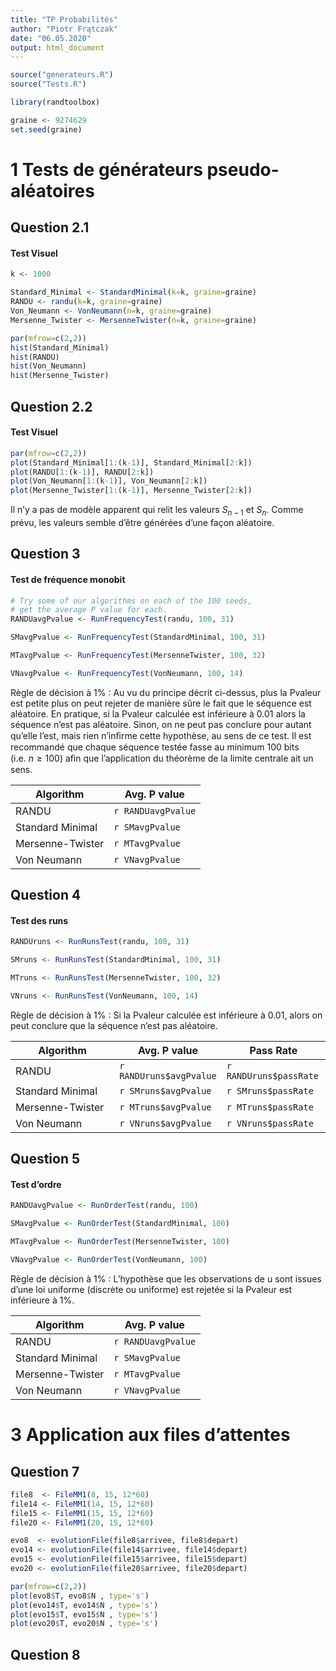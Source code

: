 ```yaml
---
title: "TP Probabilités"
author: "Piotr Frątczak"
date: "06.05.2020"
output: html_document
---
```


```r

source("generateurs.R")
source("Tests.R")

library(randtoolbox)

graine <- 9274629
set.seed(graine)
```

# 1 Tests de générateurs pseudo-aléatoires


## Question 2.1
#### Test Visuel

```r
k <- 1000

Standard_Minimal <- StandardMinimal(k=k, graine=graine)
RANDU <- randu(k=k, graine=graine)
Von_Neumann <- VonNeumann(n=k, graine=graine)
Mersenne_Twister <- MersenneTwister(n=k, graine=graine)

par(mfrow=c(2,2)) 
hist(Standard_Minimal)
hist(RANDU)
hist(Von_Neumann)
hist(Mersenne_Twister)
```

## Question 2.2
#### Test Visuel
```r

par(mfrow=c(2,2)) 
plot(Standard_Minimal[1:(k-1)], Standard_Minimal[2:k])
plot(RANDU[1:(k-1)], RANDU[2:k])
plot(Von_Neumann[1:(k-1)], Von_Neumann[2:k])
plot(Mersenne_Twister[1:(k-1)], Mersenne_Twister[2:k])

```


Il n'y a pas de modèle apparent qui relit les valeurs $S_{n-1}$ et $S_n$.
Comme prévu, les valeurs semble d'être générées d'une façon aléatoire.


## Question 3
#### Test de fréquence monobit


```r

# Try some of our algorithms on each of the 100 seeds,
# get the average P value for each.
RANDUavgPvalue <- RunFrequencyTest(randu, 100, 31)

SMavgPvalue <- RunFrequencyTest(StandardMinimal, 100, 31)

MTavgPvalue <- RunFrequencyTest(MersenneTwister, 100, 32)

VNavgPvalue <- RunFrequencyTest(VonNeumann, 100, 14)

```

Règle de décision à $1\%$ : Au vu du principe décrit ci-dessus, plus la Pvaleur est petite plus on peut rejeter de manière sûre le fait que le séquence est aléatoire. En pratique, si la Pvaleur calculée est inférieure à $0.01$ alors la séquence n’est pas aléatoire. Sinon, on ne peut pas conclure pour autant qu’elle l’est, mais rien n’inﬁrme cette hypothèse, au sens de ce test. Il est recommandé que chaque séquence testée fasse au minimum $100$ bits (i.e. $n ≥ 100$) aﬁn que l’application du théorème de la limite centrale ait un sens.

Algorithm        | Avg. P value
---------------- | ----------------
RANDU            | `r RANDUavgPvalue`
Standard Minimal | `r SMavgPvalue`
Mersenne-Twister | `r MTavgPvalue`
Von Neumann      | `r VNavgPvalue`


## Question 4
#### Test des runs

```r

RANDUruns <- RunRunsTest(randu, 100, 31)

SMruns <- RunRunsTest(StandardMinimal, 100, 31)

MTruns <- RunRunsTest(MersenneTwister, 100, 32)

VNruns <- RunRunsTest(VonNeumann, 100, 14)
```

Règle de décision à $1\%$ : Si la Pvaleur calculée est inférieure à $0.01$, alors on peut conclure que la séquence n’est pas aléatoire.

Algorithm                | Avg. P value             | Pass Rate
------------------------ | ------------------------ | ------------------------
RANDU                    | `r RANDUruns$avgPvalue`  | `r RANDUruns$passRate`
Standard Minimal         | `r SMruns$avgPvalue`     | `r SMruns$passRate`
Mersenne-Twister         | `r MTruns$avgPvalue`     | `r MTruns$passRate`
Von Neumann              | `r VNruns$avgPvalue`     | `r VNruns$passRate`

## Question 5
#### Test d’ordre

```r

RANDUavgPvalue <- RunOrderTest(randu, 100)

SMavgPvalue <- RunOrderTest(StandardMinimal, 100)

MTavgPvalue <- RunOrderTest(MersenneTwister, 100)

VNavgPvalue <- RunOrderTest(VonNeumann, 100)
```

Règle de décision à $1\%$ : L’hypothèse que les observations de u sont issues d’une loi uniforme (discrète ou uniforme) est rejetée si la Pvaleur est inférieure à $1\%$. 
 
 Algorithm        | Avg. P value
---------------- | ----------------
RANDU            | `r RANDUavgPvalue`
Standard Minimal | `r SMavgPvalue`
Mersenne-Twister | `r MTavgPvalue`
Von Neumann      | `r VNavgPvalue`


# 3 Application aux files d’attentes

## Question 7

```r
file8  <- FileMM1(8, 15, 12*60)
file14 <- FileMM1(14, 15, 12*60)
file15 <- FileMM1(15, 15, 12*60)
file20 <- FileMM1(20, 15, 12*60)

evo8  <- evolutionFile(file8$arrivee, file8$depart)
evo14 <- evolutionFile(file14$arrivee, file14$depart)
evo15 <- evolutionFile(file15$arrivee, file15$depart)
evo20 <- evolutionFile(file20$arrivee, file20$depart)

par(mfrow=c(2,2))
plot(evo8$T, evo8$N , type='s')
plot(evo14$T, evo14$N , type='s')
plot(evo15$T, evo15$N , type='s')
plot(evo20$T, evo20$N , type='s')
```

## Question 8